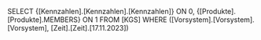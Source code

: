SELECT {[Kennzahlen].[Kennzahlen].[Kennzahlen]} ON 0, {[Produkte].[Produkte].MEMBERS} ON 1 FROM [KGS] WHERE ([Vorsystem].[Vorsystem].[Vorsystem], [Zeit].[Zeit].[17.11.2023])